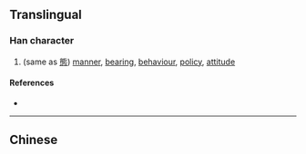 {{character info/new}}
==Translingual==

===Han character===
{{Han char|rn=9|rad=人|as=10|sn=12|four=|canj=OIBP|ids=⿰亻能}}

# (same as [[態]]) [[manner]], [[bearing]], [[behaviour]], [[policy]], [[attitude]]

====References====
* {{Han ref|kx=0113.060|hdz=10206.130|uh=3477|ud=13431}}

----

==Chinese==
{{zh-see|態|v}}